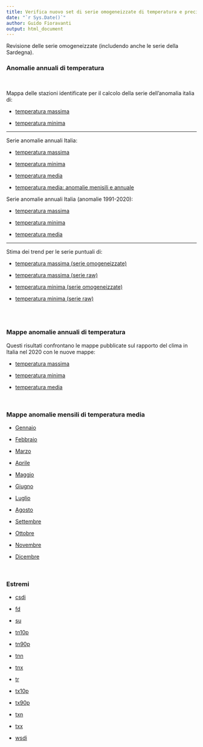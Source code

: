 ```yaml
---
title: Verifica nuovo set di serie omogeneizzate di temperatura e precipitazione
date: "`r Sys.Date()`"
author: Guido Fioravanti
output: html_document
---
```


Revisione delle serie omogeneizzate (includendo anche le serie della Sardegna).

### Anomalie annuali di temperatura

<br>

Mappa delle stazioni identificate per il calcolo della serie dell'anomalia italia di:

- [temperatura massima](stazioni_identificate_per_anomalie/tmax/mappa.html)

- [temperatura minima](stazioni_identificate_per_anomalie/tmin/mappa.html)

<hr>

Serie anomalie annuali Italia:

- [temperatura massima](./grafici_anomalie_annuali/tmax/grafico.html)

- [temperatura minima](./grafici_anomalie_annuali/tmin/grafico.html)

- [temperatura media](./grafici_anomalie_annuali/tmean/grafico.html)

- [temperatura media: anomalie menisili e annuale](./figura3.4/anomalia_media_2020_annuale_mensile.html)

Serie anomalie annuali Italia (anomalie 1991-2020):

- [temperatura massima](./grafici_anomalie_annuali/tmax_anom_1991_2020/grafico.html)

- [temperatura minima](./grafici_anomalie_annuali/tmin_anom_1991_2020/grafico.html)

- [temperatura media](./grafici_anomalie_annuali/tmean_anom_1991_2020/grafico.html)


<hr>

Stima dei trend per le serie puntuali di:

- [temperatura massima (serie omogeneizzate)](./trends/tmax/mappa_dei_trends/mappaDeiTrends.html)

- [temperatura massima (serie raw)](./trends/tmax/mappa_dei_trends_serie_raw/mappaDeiTrends.html)

- [temperatura minima (serie omogeneizzate)](./trends/tmin/mappa_dei_trends/mappaDeiTrends.html)

- [temperatura minima (serie raw)](./trends/tmin/mappa_dei_trends_serie_raw/mappaDeiTrends.html)


<br><br>



### Mappe anomalie annuali di temperatura

Questi risultati confrontano le mappe pubblicate sul rapporto del clima in Italia nel 2020 con le nuove mappe:

- [temperatura massima](./mappe_anomalie/tmax/mappaAnomaliaAnnualeTmax/confrontaMappe.html)

- [temperatura minima](./mappe_anomalie/tmin/mappaAnomaliaAnnualeTmin/confrontaMappe.html)

- [temperatura media](./mappe_anomalie/tmean/mappaAnomaliaAnnualeTmean/confrontaMappe.html)

<br>

### Mappe anomalie mensili di temperatura media

- [Gennaio](./mappe_anomalie/tmean/mappaAnomalieMensiliTmean/confrontaMappe01.html)

- [Febbraio](./mappe_anomalie/tmean/mappaAnomalieMensiliTmean/confrontaMappe02.html)

- [Marzo](./mappe_anomalie/tmean/mappaAnomalieMensiliTmean/confrontaMappe03.html)

- [Aprile](./mappe_anomalie/tmean/mappaAnomalieMensiliTmean/confrontaMappe04.html)

- [Maggio](./mappe_anomalie/tmean/mappaAnomalieMensiliTmean/confrontaMappe05.html)

- [Giugno](./mappe_anomalie/tmean/mappaAnomalieMensiliTmean/confrontaMappe06.html)

- [Luglio](./mappe_anomalie/tmean/mappaAnomalieMensiliTmean/confrontaMappe07.html)

- [Agosto](./mappe_anomalie/tmean/mappaAnomalieMensiliTmean/confrontaMappe08.html)

- [Settembre](./mappe_anomalie/tmean/mappaAnomalieMensiliTmean/confrontaMappe09.html)

- [Ottobre](./mappe_anomalie/tmean/mappaAnomalieMensiliTmean/confrontaMappe10.html)

- [Novembre](./mappe_anomalie/tmean/mappaAnomalieMensiliTmean/confrontaMappe11.html)

- [Dicembre](./mappe_anomalie/tmean/mappaAnomalieMensiliTmean/confrontaMappe12.html)

<br>

### Estremi

- [csdi](./estremi/csdi/csdi.html)

- [fd](./estremi/fd/fd.html)

- [su](./estremi/su/su.html)

- [tn10p](./estremi/tn10p/tn10p.html)

- [tn90p](./estremi/tn90p/tn90p.html)

- [tnn](./estremi/tnn/tnn.html)

- [tnx](./estremi/tnx/tnx.html)

- [tr](./estremi/tr/tr.html)

- [tx10p](./estremi/tx10p/tx10p.html)

- [tx90p](./estremi/tx90p/tx90p.html)

- [txn](./estremi/txn/txn.html)

- [txx](./estremi/txx/txx.html)

- [wsdi](./estremi/wsdi/wsdi.html)

<br><br>




